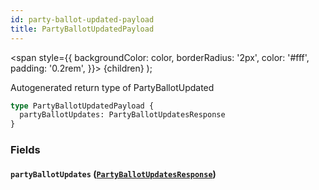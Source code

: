 ```yaml
---
id: party-ballot-updated-payload
title: PartyBallotUpdatedPayload
---
```


<span
style={{
      backgroundColor: color,
      borderRadius: '2px',
      color: '#fff',
      padding: '0.2rem',
    }}>
{children}
</span>
);

Autogenerated return type of PartyBallotUpdated

```graphql
type PartyBallotUpdatedPayload {
  partyBallotUpdates: PartyBallotUpdatesResponse
}
```

### Fields

#### `partyBallotUpdates` ([`PartyBallotUpdatesResponse`](/api/objects/party-ballot-updates-response))
